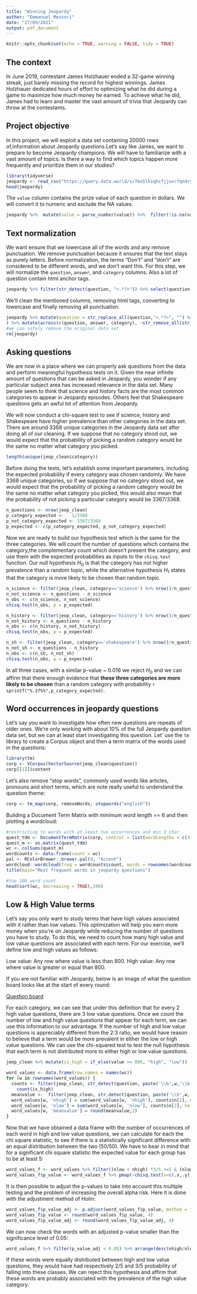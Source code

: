 ```yaml
---
title: "Winning Jeopardy"
author: "Emmanuel Messori"
date: "27/09/2021"
output: pdf_document
---
```


```r
knitr::opts_chunk$set(echo = TRUE, warning = FALSE, tidy = TRUE)
```

## The context

In June 2019, contestant James Holzhauer ended a 32-game winning streak, just barely missing the record for highest winnings. James Holzhauer dedicated hours of effort to optimizing what he did during a game to maximize how much money he earned. To achieve what he did, James had to learn and master the vast amount of trivia that Jeopardy can throw at the contestants.

## Project objective

In this project, we will exploit  a data set containing 20000 rows of,information about Jeopardy questions.Let's say like James, we want to prepare to become Jeopardy champions. We will have to familiarize with a vast amount of topics. Is there a way to  find which topics happen more frequently and prioritize them in our studies?


```r
library(tidyverse)
jeopardy <- read_csv("https://query.data.world/s/7mo5lkiqhcfjjuxrfqn4ryluv4impg", name_repair = ~ str_to_lower(.))
head(jeopardy)
```
The `value` column contains the prize value of each question in dollars. We will convert it to numeric and exclude the NA values.

```r
jeopardy %>%  mutate(value = parse_number(value)) %>%  filter(!is.na(value))->jeopardy

```

## Text normalization

We want ensure that we lowercase all of the words and any remove punctuation. We remove punctuation because it ensures that the text stays as purely letters. Before normalization, the terms "Don't" and "don't" are considered to be different words, and we don't want this. For this step, we will normalize the `question`, `answer`, and `category` columns. Also a lot of question contain html anchor tags.

```r
jeopardy %>% filter(str_detect(question, "<.*?>")) %>% select(question) %>% head()
```

We'll clean the mentioned columns, removing html tags, converting to lowercase and finally removing all punctuation.

```r
jeopardy %>% mutate(question = str_replace_all(question,"<.*?>", "") %>% map_chr(~str_glue(.x))
) %>% mutate(across(c(question, answer, category), ~str_remove_all(str_to_lower(.x),'[:punctuation:]'))) -> jeop_clean
#we can safely remove the original data set
rm(jeopardy)
```

## Asking questions

We are now in a place where we can properly ask questions from the data and perform meaningful hypothesis tests on it. Given the near infinite amount of questions that can be asked in Jeopardy, you wonder if any particular subject area has increased relevance in the data set. Many people seem to think that science and history facts are the most common categories to appear in Jeopardy episodes. Others feel that Shakespeare questions gets an awful lot of attention from Jeopardy.

We will now conduct a chi-square test to see if science, history and Shakespeare have higher prevalence than other categories in the data set. There are around 3368 unique categories in the Jeopardy data set after doing all of our cleaning. If we suppose that no category stood out, we would expect that the probability of picking a random category would be the same no matter what category you picked. 

```r
length(unique(jeop_clean$category))
```
Before doing the tests, let's establish some important parameters, including the expected probability if every category was chosen randomly. We have 3368 unique categories, so if we suppose that no category stood out, we would expect that the probability of picking a random category would be the same no matter what category you picked, this would also mean that the probability of not picking a particular category would be 3367/3368.

```r
n_questions <- nrow(jeop_clean)
p_category_expected <-   1/3368
p_not_category_expected <- 3367/3368
p_expected <- c(p_category_expected, p_not_category_expected)
```

Now we are ready to build our hypothesis test which is the same for the three categories. We will count the number of questions which contains the category,the complementary count which doesn't present the category, and use them with the expected probabilities as inputs to the `chisq.test` function. Our null hypothesis $H_0$ is that the category has not higher prevalence than a random topic, while the alternative hypothesis $H_1$ states that the category is more likely to be chosen than random topic.

```r
n_science <- filter(jeop_clean, category=='science') %>% nrow()/n_questions
n_not_science <- n_questions - n_science
n_obs <- c(n_science, n_not_science)
chisq.test(n_obs, p = p_expected)
```



```r
n_history <- filter(jeop_clean, category=='history') %>% nrow()/n_questions
n_not_history <- n_questions - n_history
n_obs <- c(n_history, n_not_history)
chisq.test(n_obs, p = p_expected)
```


```r
n_sh <- filter(jeop_clean, category=='shakespeare') %>% nrow()/n_questions
n_not_sh <- n_questions - n_history
n_obs <- c(n_sh, n_not_sh)
chisq.test(n_obs, p = p_expected)
```

In all three cases, with a similar p-value ~ 0.016 we reject $H_0$ and we can affirm that there enough evidence that **these three categories are more likely to be chosen** than a random category with probability `r sprintf("%.2f%%",p_category_expected)`.


## Word occurrences in jeopardy questions

Let's say you want to investigate how often new questions are repeats of older ones. We're only working with about 10% of the full Jeopardy question data set, but we can at least start investigating this question. 
Let' use the `tm` library to create a Corpus object and then a term matrix of the words used in the questions:

```r
library(tm)
corp <- VCorpus(VectorSource(jeop_clean$question))
corp[[1]]$content
```
Let's also remove "stop words", commonly used words like articles, pronouns and short terms, which are note really useful to understand the question theme:

```r
corp <- tm_map(corp, removeWords, stopwords("english"))
```

Building a Document Term Matrix with minimum word length == 6 and then plotting a wordcloud:

```r
#restricting to words with at least two occurrences and min 3 char.
quest_tdm <- DocumentTermMatrix(corp, control = list(wordLengths = c(3, Inf), bounds=list(global = c(2,Inf))))
quest_m <- as.matrix(quest_tdm)
wc <- colSums(quest_m)
wordcounts <- data.frame(count = wc)
pal <- RColorBrewer::brewer.pal(8, "Accent")
wordcloud::wordcloud(freq = wordcounts$count, words = rownames(wordcounts), random.order = FALSE, colors = pal) 
title(main="Most frequent words in jeopardy questions")

```


```r
#top 100 word count
head(sort(wc, decreasing = TRUE),100)
```

## Low & High Value terms

Let's say you only want to study terms that have high values associated with it rather than low values. This optimization will help you earn more money when you're on Jeopardy while reducing the number of questions you have to study. To do this, we need to count how many high value and low value questions are associated with each term. For our exercise, we'll define low and high values as follows:

Low value: Any row where value is less than 800.
High value: Any row where value is greater or equal than 800.

If you are not familiar with Jeopardy, below is an image of what the question board looks like at the start of every round:

[Question board](https://dq-content.s3.amazonaws.com/443/jeopardy_game_board.png)

For each category, we can see that under this definition that for every 2 high value questions, there are 3 low value questions. Once we count the number of low and high value questions that appear for each term, we can use this information to our advantage. If the number of high and low value questions is appreciably different from the 2:3 ratio, we would have reason to believe that a term would be more prevalent in either the low or high value questions. We can use the chi-squared test to test the null hypothesis that each term is not distributed more to either high or low value questions.


```r
jeop_clean %>% mutate(is_high = if_else(value >= 800, "high", "low")) -> jeop_clean

word_values <- data.frame(row.names = names(wc))
for (w in rownames(word_values)) {
  counts <- filter(jeop_clean, str_detect(question, paste('\\b',w,'\\b',sep=''))) %>% 
    count(is_high)
  meanvalue <-  filter(jeop_clean, str_detect(question, paste('\\b',w,'\\b',sep=''))) %>% summarise(mean(value)) %>% pull()
  word_values[w, 'nhigh'] = sum(word_values[w, 'nhigh'], counts$n[1], na.rm = TRUE)
  word_values[w, 'nlow'] = sum(word_values[w, 'nlow'], counts$n[2], na.rm = TRUE) 
  word_values[w, 'meanvalue'] = round(meanvalue,2)
}

```


Now that we have obtained a data frame with the number of occurrences of each word in high and low value questions, we can calculate for each the chi square statistic, to see if there is a statistically significant difference with an equal distribution between the two (50/50). We have to bear in mind that for a significant chi square statistic the expected value for each group has to be at least 5:


```r
word_values_f <- word_values %>% filter((nlow + nhigh) *3/5 >=5 & (nlow + nhigh)*2/5 >=5)
word_values_f$p_value <- word_values_f %>% pmap(~chisq.test(x=c(.x,.y), p = c(2/5,3/5))) %>% map_dbl("p.value")

```

It is then possible to adjust the p-values to take into account this multiple testing and the problem of increasing the overall alpha risk. Here it is done with the adjustment method of Holm:

```r
word_values_f$p_value_adj <- p.adjust(word_values_f$p_value, method = "holm")
word_values_f$p_value <- round(word_values_f$p_value, 4)
word_values_f$p_value_adj <- round(word_values_f$p_value_adj, 4)
```

We can now check the words with an adjusted p-value smaller than the significance level of 0.05:

```r
word_values_f %>% filter(p_value_adj < 0.05) %>% arrange(desc(nhigh/nlow))
```

If these words were equally distributed between high and low value questions, they would have had respectively 2/5 and 3/5 probability of falling into these classes. We can reject this hypothesis and affirm that these words are probably associated with the prevalence of the high value category.
